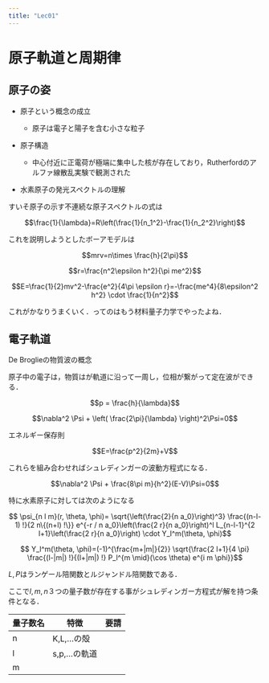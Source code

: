 ```yaml
---
title: "Lec01"
---
```


# 原子軌道と周期律

## 原子の姿

- 原子という概念の成立

    - 原子は電子と陽子を含む小さな粒子

- 原子構造

    - 中心付近に正電荷が極端に集中した核が存在しており，Rutherfordのアルファ線散乱実験で観測された

- 水素原子の発光スペクトルの理解

すいそ原子の示す不連続な原子スペクトルの式は

$$\frac{1}{\lambda}=R\left(\frac{1}{n_1^2}-\frac{1}{n_2^2}\right)$$

これを説明しようとしたボーアモデルは

$$mrv=n\times \frac{h}{2\pi}$$

$$r=\frac{n^2\epsilon h^2}{\pi me^2}$$

$$E=\frac{1}{2}mv^2-\frac{e^2}{4\pi \epsilon r}=-\frac{me^4}{8\epsilon^2 h^2} \cdot \frac{1}{n^2}$$

これがかなりうまくいく．ってのはもう材料量子力学でやったよね．

## 電子軌道

De Broglieの物質波の概念

原子中の電子は，物質はが軌道に沿って一周し，位相が繋がって定在波ができる．

$$p = \frac{h}{\lambda}$$

$$\nabla^2 \Psi + \left( \frac{2\pi}{\lambda} \right)^2\Psi=0$$

エネルギー保存則

$$E=\frac{p^2}{2m}+V$$

これらを組み合わせればシュレディンガーの波動方程式になる．

$$\nabla^2 \Psi + \frac{8\pi m}{h^2}(E-V)\Psi=0$$

特に水素原子に対しては次のようになる

$$
\psi_{n l m}(r, \theta, \phi)= \sqrt{\left(\frac{2}{n a_0}\right)^3} \frac{(n-l-1) !}{2 n\{(n+l) !\}} e^{-r / n a_0}\left(\frac{2 r}{n a_0}\right)^l L_{n-l-1}^{2 l+1}\left(\frac{2 r}{n a_0}\right) \cdot Y_l^m(\theta, \phi)$$

$$ Y_l^m(\theta, \phi)=(-1)^{\frac{m+|m|}{2}} \sqrt{\frac{2 l+1}{4 \pi} \frac{(l-|m|) !}{(l+|m|) !} P_l^{m \mid}(\cos \theta) e^{i m \phi}}$$

$L,P$はランゲール陪関数とルジャンドル陪関数である．

ここで$l,m,n$３つの量子数が存在する事がシュレディンガー方程式が解を持つ条件となる．

|量子数名|特徴|要請|
|----|----|----|
|n|K,L,...の殻||
|l|s,p,...の軌道||
|m|||
